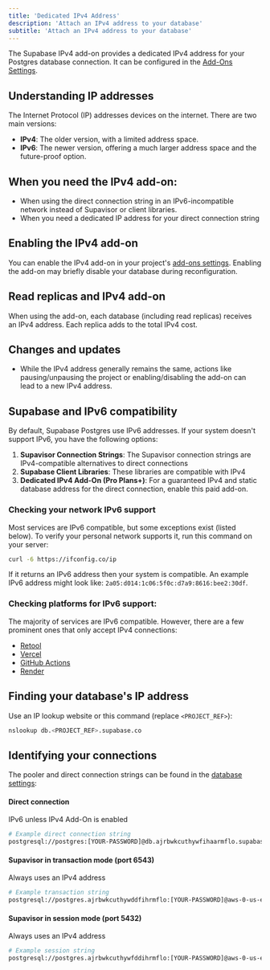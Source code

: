 ```yaml
---
title: 'Dedicated IPv4 Address'
description: 'Attach an IPv4 address to your database'
subtitle: 'Attach an IPv4 address to your database'
---
```


The Supabase IPv4 add-on provides a dedicated IPv4 address for your Postgres database connection. It can be configured in the [Add-Ons Settings](/dashboard/project/_/settings/addons).

## Understanding IP addresses

The Internet Protocol (IP) addresses devices on the internet. There are two main versions:

- **IPv4**: The older version, with a limited address space.
- **IPv6**: The newer version, offering a much larger address space and the future-proof option.

## When you need the IPv4 add-on:

- When using the direct connection string in an IPv6-incompatible network instead of Supavisor or client libraries.
- When you need a dedicated IP address for your direct connection string

## Enabling the IPv4 add-on

You can enable the IPv4 add-on in your project's [add-ons settings](/dashboard/project/_/settings/addons). Enabling the add-on may briefly disable your database during reconfiguration.

## Read replicas and IPv4 add-on

When using the add-on, each database (including read replicas) receives an IPv4 address. Each replica adds to the total IPv4 cost.

## Changes and updates

- While the IPv4 address generally remains the same, actions like pausing/unpausing the project or enabling/disabling the add-on can lead to a new IPv4 address.

## Supabase and IPv6 compatibility

By default, Supabase Postgres use IPv6 addresses. If your system doesn't support IPv6, you have the following options:

1. **Supavisor Connection Strings**: The Supavisor connection strings are IPv4-compatible alternatives to direct connections
2. **Supabase Client Libraries**: These libraries are compatible with IPv4
3. **Dedicated IPv4 Add-On (Pro Plans+)**: For a guaranteed IPv4 and static database address for the direct connection, enable this paid add-on.

### Checking your network IPv6 support

Most services are IPv6 compatible, but some exceptions exist (listed below). To verify your personal network supports it, run this command on your server:

```sh
curl -6 https://ifconfig.co/ip
```

If it returns an IPv6 address then your system is compatible. An example IPv6 address might look like: `2a05:d014:1c06:5f0c:d7a9:8616:bee2:30df`.

### Checking platforms for IPv6 support:

The majority of services are IPv6 compatible. However, there are a few prominent ones that only accept IPv4 connections:

- [Retool](https://retool.com/)
- [Vercel](https://vercel.com/)
- [GitHub Actions](https://docs.github.com/en/actions)
- [Render](https://render.com/)

## Finding your database's IP address

Use an IP lookup website or this command (replace `<PROJECT_REF>`):

```sh
nslookup db.<PROJECT_REF>.supabase.co
```

## Identifying your connections

The pooler and direct connection strings can be found in the [database settings](https://supabase.com/dashboard/project/_/settings/database):

#### Direct connection

IPv6 unless IPv4 Add-On is enabled

```sh
# Example direct connection string
postgresql://postgres:[YOUR-PASSWORD]@db.ajrbwkcuthywfihaarmflo.supabase.co:5432/postgres
```

#### Supavisor in transaction mode (port 6543)

Always uses an IPv4 address

```sh
# Example transaction string
postgresql://postgres.ajrbwkcuthywddfihrmflo:[YOUR-PASSWORD]@aws-0-us-east-1.pooler.supabase.com:6543/postgres
```

#### Supavisor in session mode (port 5432)

Always uses an IPv4 address

```sh
# Example session string
postgresql://postgres.ajrbwkcuthywfddihrmflo:[YOUR-PASSWORD]@aws-0-us-east-1.pooler.supabase.com:5432/postgres
```
